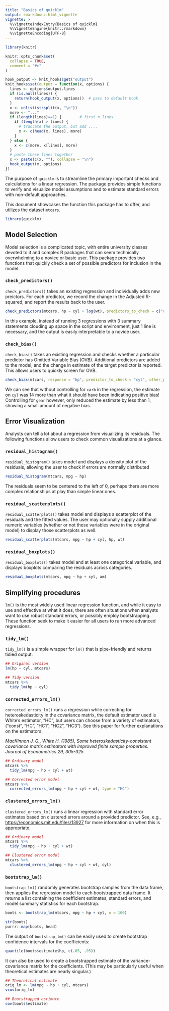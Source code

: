 ```yaml
---
title: "Basics of quicklm"
output: rmarkdown::html_vignette
vignette: >
  %\VignetteIndexEntry{Basics of quicklm}
  %\VignetteEngine{knitr::rmarkdown}
  %\VignetteEncoding{UTF-8}
---
```


```r
library(knitr)

knitr::opts_chunk$set(
  collapse = TRUE,
  comment = "#>"
)

hook_output <- knit_hooks$get("output")
knit_hooks$set(output = function(x, options) {
  lines <- options$output.lines
  if (is.null(lines)) {
    return(hook_output(x, options))  # pass to default hook
  }
  x <- unlist(strsplit(x, "\n"))
  more <- "..."
  if (length(lines)==1) {        # first n lines
    if (length(x) > lines) {
      # truncate the output, but add ....
      x <- c(head(x, lines), more)
    }
  } else {
    x <- c(more, x[lines], more)
  }
  # paste these lines together
  x <- paste(c(x, ""), collapse = "\n")
  hook_output(x, options)
})
```


The purpose of `quicklm` is to streamline the primary important checks and calculations for a linear regression.  The package provides simple functions to verify and visualize model assumptions and to estimate standard errors with non-default approaches.

This document showcases the function this package has to offer, and utilizes the dataset `mtcars`.


```r
library(quicklm)
```


## Model Selection

Model selection is a complicated topic, with entire university classes devoted to it and complex R packages that can seem technically overwhelming to a novice or basic user. This package provides two functions that quickly check a set of possible predictors for inclusion in the model.

### `check_predictors()`

`check_predictors()` takes an existing regression and individually adds new preictors. For each predictor, we record the change in the Adjusted R-squared, and report the results back to the user.

```r
check_predictors(mtcars, hp ~ cyl + log(wt), predictors_to_check = c("qsec", "disp", "vs"))
```

In this example, instead of running 3 regressions with 3 summary statements clouding up space in the script and environment, just 1 line is necessary, and the output is easily interpretable to a novice user.

### `check_bias()`

`check_bias()` takes an existing regression and checks whether a particular predictor has Omitted Variable Bias (OVB).  Additional predictors are added to the model, and the change in estimate of the target predictor is reported.  This allows users to quickly screen for OVB.

```r
check_bias(mtcars, response = "hp", predictor_to_check = "cyl", other_predictors = "I(drat^2)", omitted_variables = c("gear", "carb"))
```

We can see that without controlling for `carb` in the regression, the estimate on `cyl` was 14 more than what it should have been indicating positive bias! Controlling for `gear` however, only reduced the estimate by less than 1, showing a small amount of negative bias.

## Error Visualization

Analysts can tell a lot about a regression from visualizing its residuals. The following functions allow users to check common visualizations at a glance.

### `residual_histogram()`

`residual_histogram()` takes model and displays a density plot of the residuals, allowing the user to check if errors are normally distributed

```r
residual_histogram(mtcars, mpg ~ hp)
```

The residuals seem to be centered to the left of 0, perhaps there are more complex relationships at play than simple linear ones.


### `residual_scatterplots()`

`residual_scatterplots()` takes model and displays a scatterplot of the residuals and the fitted values.  The user may optionally supply additional numeric variables (whether or not these variables were in the original model) to display those scatterplots as well.

```r
residual_scatterplots(mtcars, mpg ~ hp + cyl, hp, wt)
```

### `residual_boxplots()`

`residual_boxplots()` takes model and at least one categorical variable, and displays boxplots comparing the residuals across categories.

```r
residual_boxplots(mtcars, mpg ~ hp + cyl, am)
```

## Simplifying procedures

`lm()` is the most widely used linear regression function, and while it easy to use and effective at what it does, there are often situations when analysts want to use robust standard errors, or possibly employ bootstrapping. These function seek to make it easier for all users to run more advanced regressions.

### `tidy_lm()`

`tidy_lm()` is a simple wrapper for `lm()` that is pipe-friendly and returns tidied output.

```r
## Original version
lm(hp ~ cyl, mtcars)

## Tidy version
mtcars %>%
  tidy_lm(hp ~ cyl)
```


### `corrected_errors_lm()`

`corrected_errors_lm()` runs a regression while correcting for heteroskedasticity in the covariance matrix, the default estimator used is White's estimator, "HC", but users can choose from a variety of estimators, ("const", "HC", "HC1", "HC2",  "HC3"). See this paper for further explanations on the estimators:

*MacKinnon J. G., White H. (1985), Some heteroskedasticity-consistent covariance matrix estimators with improved finite sample properties. Journal of Econometrics 29, 305-325*

```r
## Ordinary model
mtcars %>%
  tidy_lm(mpg ~ hp + cyl + wt)

## Corrected error model
mtcars %>%
  corrected_errors_lm(mpg ~ hp + cyl + wt, type = "HC")
```

### `clustered_errors_lm()`

`clustered_errors_lm()` runs a linear regression with standard error estimates based on clustered errors around a provided predictor.  See, e.g., [https://economics.mit.edu/files/13927](https://economics.mit.edu/files/13927) for more information on when this is appropriate.

```r
## Ordinary model
mtcars %>%
  tidy_lm(mpg ~ hp + cyl + wt)

## Clustered error model
mtcars %>%
  clustered_errors_lm(mpg ~ hp + cyl + wt, cyl)
```


### `bootstrap_lm()`

`bootstrap_lm()` randomly generates bootstrap samples from the data frame, then applies the regression model to each bootstrapped data frame.  It returns a list containing the coefficient estimates, standard errors, and model summary statistics for each bootstrap.

```r
boots <- bootstrap_lm(mtcars, mpg ~ hp + cyl, n = 100)

str(boots)
purrr::map(boots, head)
```

The output of `bootstrap_lm()` can be easily used to create bootstrap confidence intervals for the coefficients:

```r
quantile(boots$estimate$hp, c(.05, .95))
```
It can also be used to create a bootstrapped estimate of the variance-covariance matrix for the coefficients.  (This may be particularly useful when theoretical estimates are nearly singular.)

```r
## Theoretical estimate
orig_lm <- lm(mpg ~ hp + cyl, mtcars)
vcov(orig_lm)

## Bootstrapped estimate
cov(boots$estimate)
```


